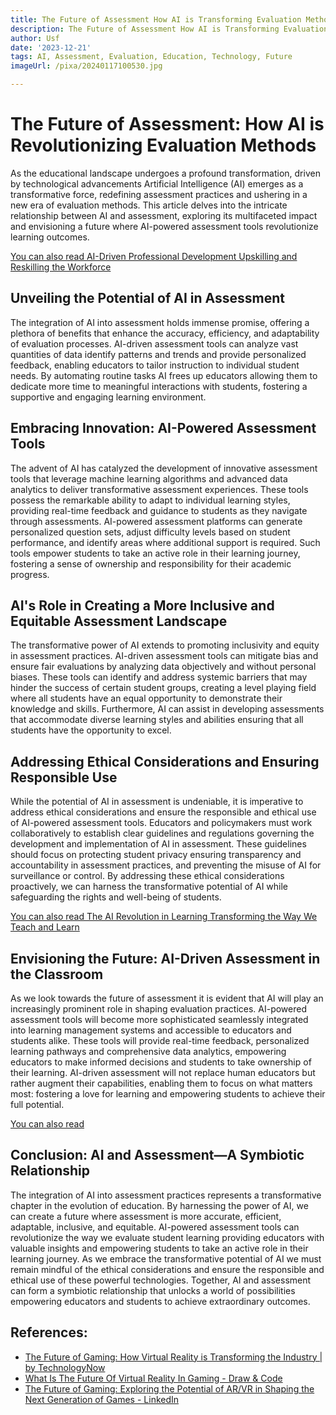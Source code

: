 ```yaml
---
title: The Future of Assessment How AI is Transforming Evaluation Methods
description: The Future of Assessment How AI is Transforming Evaluation Methods
author: Usf
date: '2023-12-21'
tags: AI, Assessment, Evaluation, Education, Technology, Future
imageUrl: /pixa/20240117100530.jpg

---
```

# The Future  of Assessment: How AI is Revolutionizing Evaluation Methods

As the educational landscape undergoes a profound transformation, driven  by technological  advancements  Artificial Intelligence (AI) emerges as a transformative force, redefining assessment practices and ushering in a  new era of evaluation methods. This article  delves into the intricate relationship  between AI  and assessment, exploring its multifaceted impact and envisioning a future  where  AI-powered assessment tools  revolutionize learning outcomes.

[You can also read AI-Driven Professional Development Upskilling and Reskilling the Workforce](AI-Driven%20Professional%20Development%20Upskilling%20and%20Reskilling%20the%20Workforce)


## Unveiling the Potential of AI in Assessment

The integration of AI into assessment holds immense  promise, offering a plethora of benefits  that enhance  the accuracy, efficiency, and adaptability of evaluation processes. AI-driven assessment tools  can analyze vast quantities of data  identify patterns and  trends and provide personalized feedback, enabling educators to tailor instruction to individual student needs. By automating routine tasks AI frees up educators  allowing them to dedicate more time  to meaningful interactions with students, fostering a supportive and engaging learning  environment.

## Embracing Innovation: AI-Powered Assessment Tools

The  advent of AI has catalyzed the development of  innovative assessment tools  that leverage machine learning algorithms and  advanced data analytics to deliver transformative assessment experiences. These tools possess the remarkable ability to adapt to individual learning styles, providing real-time feedback and guidance to students as they navigate through assessments. AI-powered assessment platforms can generate personalized question  sets, adjust difficulty levels based on student performance, and identify areas where additional support is required. Such tools empower students to take an active role in their learning journey, fostering a sense of ownership and responsibility for their academic progress.

## AI's Role in Creating a More Inclusive and Equitable  Assessment Landscape

The transformative  power of AI extends to promoting inclusivity and equity in assessment practices. AI-driven assessment tools can mitigate bias and ensure fair evaluations by analyzing  data objectively and without personal biases. These tools  can identify and address systemic barriers that may hinder  the success of certain student groups, creating a level playing field where  all students  have an equal  opportunity  to demonstrate their knowledge and skills. Furthermore, AI can assist in developing assessments that accommodate diverse learning  styles  and  abilities ensuring that all students have the opportunity to excel.

## Addressing Ethical Considerations and Ensuring Responsible Use

While the potential of AI in  assessment is undeniable, it is imperative to address ethical considerations and ensure the responsible and ethical use of AI-powered  assessment tools. Educators and  policymakers must work collaboratively to establish clear  guidelines and regulations governing the development  and implementation of AI in assessment. These guidelines should focus on  protecting student  privacy ensuring transparency and accountability in assessment practices, and preventing the  misuse  of AI for surveillance or control. By addressing these ethical considerations proactively, we can harness  the transformative  potential of AI while safeguarding the rights and well-being of students.

[You can also read The AI Revolution  in Learning Transforming the Way We Teach and Learn](The%20AI%20Revolution%20in%20Learning%20Transforming%20the%20Way%20We%20Teach%20and%20Learn)


## Envisioning the Future: AI-Driven  Assessment in the Classroom

As we look towards the future of assessment  it  is evident that AI will play an increasingly prominent role in shaping evaluation practices. AI-powered assessment tools will become more sophisticated seamlessly integrated into learning management systems and accessible to educators and students alike. These tools will provide real-time feedback, personalized learning pathways and  comprehensive data analytics, empowering educators to make informed decisions  and students to take ownership of their learning. AI-driven assessment will not replace human  educators but  rather augment their capabilities, enabling them to focus on  what matters  most: fostering a love for learning and empowering  students to achieve their full potential.

[You can also  read ]()


##  Conclusion: AI  and Assessment—A Symbiotic Relationship

The integration of AI into assessment practices represents a transformative chapter in the evolution of  education. By harnessing the power of AI, we can create  a future  where assessment is more accurate, efficient, adaptable, inclusive,  and equitable. AI-powered assessment tools can revolutionize the way we evaluate student learning providing educators with valuable insights and empowering students to take an active role in their learning journey. As we embrace the transformative potential  of AI  we must remain mindful of the ethical considerations and  ensure the responsible and ethical use of these powerful technologies. Together, AI and assessment  can form a symbiotic relationship that unlocks a world of possibilities empowering  educators and students to achieve extraordinary outcomes.

## References:
- [The Future of Gaming: How Virtual Reality is Transforming the Industry | by TechnologyNow](https://medium.com/@technologynow/the-future-of-gaming-how-virtual-reality-is-transforming-the-industry-ef639c51df7d)
- [What Is The Future Of Virtual Reality In Gaming - Draw & Code](https://drawandcode.com/learning-zone/what-is-the-future-of-virtual-reality-in-gaming/)
- [The Future of Gaming: Exploring the Potential of AR/VR in Shaping the Next Generation of Games - LinkedIn](https://www.linkedin.com/pulse/future-gaming-exploring-potential-arvr-shaping-next-generation)
